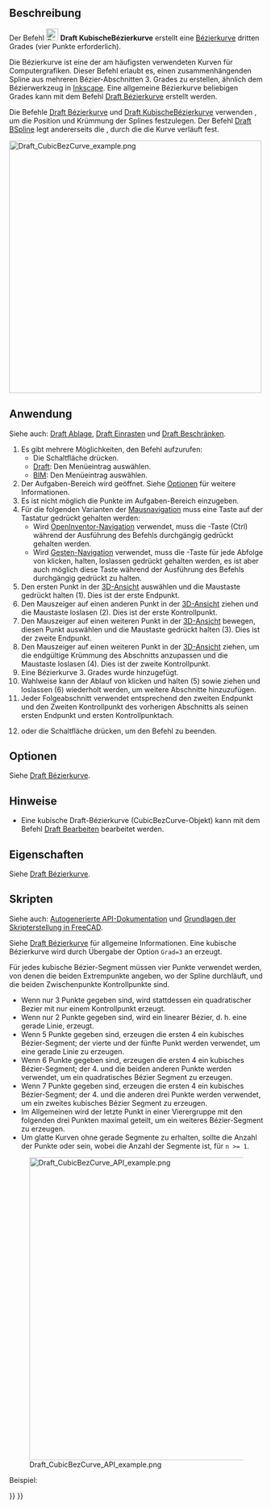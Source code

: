 <languages/>

{{Docnav/de
|[[Draft_BSpline/de|BSpline]]
|[[Draft_BezCurve/de|Bézierkurve]]
|[[Draft_Workbench/de|Draft]]
|IconL=Draft_BSpline.svg
|IconR=Draft_BezCurve.svg
|IconC=Workbench_Draft.svg
}}

{{GuiCommand/de
|Name=Draft CubicBezCurve
|Name/de=Draft KubischeBézierkurve
|MenuLocation=Zeichnen → Bézierwerkzeuge → Kubische Bézierkurve<br>2D-Entwurf → Kubische Bézierkurve
|Workbenches=[[Draft_Workbench/de|Draft]], [[BIM_Workbench/de|BIM]]
|Version=0.19
|SeeAlso=[[Draft_BezCurve/de|Draft Bézierkurve]], [[Draft_BSpline/de|Draft BSpline]], 
}}

<span id="Description"></span>
==Beschreibung==

<div class="mw-translate-fuzzy">
Der Befehl [[Image:Draft_CubicBezCurve.svg|24px]] '''Draft KubischeBézierkurve''' erstellt eine [https://de.wikipedia.org/wiki/B%C3%A9zierkurve Bézierkurve] dritten Grades (vier Punkte erforderlich).
</div>

Die Bézierkurve ist eine der am häufigsten verwendeten Kurven für Computergrafiken. Dieser Befehl erlaubt es, einen zusammenhängenden Spline aus mehreren Bézier-Abschnitten 3. Grades zu erstellen, ähnlich dem Bézierwerkzeug in [https://inkscape.org/ Inkscape]. Eine allgemeine Bézierkurve beliebigen Grades kann mit dem Befehl [[Draft_BezCurve/de|Draft Bézierkurve]] erstellt werden.

Die Befehle [[Draft_BezCurve/de|Draft Bézierkurve]] und [[Draft CubicBezCurve/de|Draft KubischeBézierkurve]] verwenden {{Emphasis|Kontrollpunkte}}, um die Position und Krümmung der Splines festzulegen. 
Der Befehl [[Draft_BSpline/de|Draft BSpline]] legt andererseits die {{Emphasis|genauen Punkte}}, durch die die Kurve verläuft fest.

[[File:Draft_CubicBezCurve_example.png|500px]]
{{Caption|Spline, definiert durch drei kubische Bézier-Abschnitte. Der erste Abschnitt wird durch vier Punkte definiert. Nachfolgende Abschnitte verwenden zwei Punkte aus dem vorherigen Abschnitt wieder und benötigen daher nur zwei weitere Punkte.}}

<span id="Usage"></span>
==Anwendung==

Siehe auch: [[Draft_Tray/de|Draft Ablage]], [[Draft_Snap/de|Draft Einrasten]] und [[Draft_Constrain/de|Draft Beschränken]].

# Es gibt mehrere Möglichkeiten, den Befehl aufzurufen:
#* Die Schaltfläche {{Button|[[Image:Draft_CubicBezCurve.svg|16px]] [[Draft_CubicBezCurve/de|Kubische Bézierkurve]]}} drücken.
#* [[Draft_Workbench/de|Draft]]: Den Menüeintrag {{MenuCommand|Zeichnen → Bézierwerkzeuge → [[Image:Draft_CubicBezCurve.svg|16px]] Kubische Bézierkurve}} auswählen.
#* [[BIM_Workbench/de|BIM]]: Den Menüeintrag {{MenuCommand|2D-Entwurf → [[Image:Draft_CubicBezCurve.svg|16px]] Kubische Bézierkurve}} auswählen.
# Der Aufgaben-Bereich {{MenuCommand|Kubische Bézierkurve}} wird geöffnet. Siehe [[#Optionen|Optionen]] für weitere Informationen.
# Es ist nicht möglich die Punkte im Aufgaben-Bereich einzugeben.
# Für die folgenden Varianten der [[Mouse_navigation/de| Mausnavigation]] muss eine Taste auf der Tastatur gedrückt gehalten werden:
#* Wird  [[Mouse_navigation/de#OpenInventor_Navigation|OpenInventor-Navigation]] verwendet, muss die {{KEY|Strg}}-Taste (Ctrl) während der Ausführung des Befehls durchgängig gedrückt gehalten werden.
#*Wird [[Mouse_navigation/de#Gesture_Navigation|Gesten-Navigation]] verwendet, muss die {{KEY|Alt}}-Taste für jede Abfolge von klicken, halten, loslassen gedrückt gehalten werden, es ist aber auch möglich diese Taste während der Ausführung des Befehls durchgängig gedrückt zu halten.
# Den ersten Punkt in der [[3D_view/de|3D-Ansicht]] auswählen und die Maustaste gedrückt halten (1). Dies ist der erste Endpunkt.
# Den Mauszeiger auf einen anderen Punkt in der [[3D_view|3D-Ansicht]] ziehen und die Maustaste loslasen (2). Dies ist der erste Kontrollpunkt.
#  Den Mauszeiger auf einen weiteren Punkt in der [[3D_view|3D-Ansicht]] bewegen, diesen Punkt auswählen und die Maustaste gedrückt halten (3). Dies ist der zweite Endpunkt.
# Den Mauszeiger auf einen weiteren Punkt in der [[3D_view|3D-Ansicht]] ziehen, um die endgültige Krümmung des Abschnitts anzupassen und die Maustaste loslasen (4). Dies ist der zweite Kontrollpunkt.
# Eine Bézierkurve 3. Grades wurde hinzugefügt.
# Wahlweise kann der Ablauf von klicken und halten (5) sowie ziehen und loslassen (6) wiederholt werden, um weitere Abschnitte hinzuzufügen.
# Jeder Folgeabschnitt verwendet entsprechend den zweiten Endpunkt und den Zweiten Kontrollpunkt des vorherigen Abschnitts als seinen ersten Endpunkt und ersten Kontrollpunktach.
# {{KEY|Esc}} oder die Schaltfläche {{Button|Schließen}} drücken, um den Befehl zu beenden.

<span id="Options"></span>
==Optionen==

Siehe [[Draft_BezCurve/de#Optionen|Draft Bézierkurve]].

<span id="Notes"></span>
== Hinweise ==

* Eine kubische Draft-Bézierkurve (CubicBezCurve-Objekt) kann mit dem Befehl [[Draft_Edit/de|Draft Bearbeiten]] bearbeitet werden.

<span id="Properties"></span>
==Eigenschaften==

Siehe [[Draft_BezCurve/de#Eigenschaften|Draft Bézierkurve]].

<span id="Scripting"></span>
==Skripten==

Siehe auch: [https://freecad.github.io/SourceDoc/ Autogenerierte API-Dokumentation] und [[FreeCAD_Scripting_Basics/de|Grundlagen der Skripterstellung in FreeCAD]].

Siehe [[Draft_BezCurve/de|Draft Bézierkurve]] für allgemeine Informationen. Eine kubische Bézierkurve wird durch Übergabe der Option <code>Grad=3</code> an {{incode|makeBezCurve()}} erzeugt.

Für jedes kubische Bézier-Segment müssen vier Punkte verwendet werden, von denen die beiden Extrempunkte angeben, wo der Spline durchläuft, und die beiden Zwischenpunkte Kontrollpunkte sind.
* Wenn nur 3 Punkte gegeben sind, wird stattdessen ein quadratischer Bezier mit nur einem Kontrollpunkt erzeugt.
* Wenn nur 2 Punkte gegeben sind, wird ein linearer Bézier, d. h. eine gerade Linie, erzeugt.
* Wenn 5 Punkte gegeben sind, erzeugen die ersten 4 ein kubisches Bézier-Segment; der vierte und der fünfte Punkt werden verwendet, um eine gerade Linie zu erzeugen.
* Wenn 6 Punkte gegeben sind, erzeugen die ersten 4 ein kubisches Bézier-Segment; der 4. und die beiden anderen Punkte werden verwendet, um ein quadratisches Bézier Segment zu erzeugen.
* Wenn 7 Punkte gegeben sind, erzeugen die ersten 4 ein kubisches Bézier-Segment; der 4. und die anderen drei Punkte werden verwendet, um ein zweites kubisches Bézier Segment zu erzeugen.
* Im Allgemeinen wird der letzte Punkt in einer Vierergruppe mit den folgenden drei Punkten maximal geteilt, um ein weiteres Bézier-Segment zu erzeugen.
* Um glatte Kurven ohne gerade Segmente zu erhalten, sollte die Anzahl der Punkte {{incode|3n + 1}} oder {{incode|3n}} sein, wobei {{incode|n}} die Anzahl der Segmente ist, für <code>n >= 1</code>.

[[File:Draft_CubicBezCurve_API_example.png|600px]]

{{Caption|Beispiele für Bézierkurven, die unter Verwendung von 2, 3, 4, 5, 6, 7 und 8 Punkten erstellt wurden. Die durchgezogenen Linien stellen kubische Béziersegmente dar; die anderen Linien sind quadratisch oder linear.}}

Beispiel:

{{Code|code=
import FreeCAD as App
import Draft

doc = App.newDocument()

p1 = App.Vector(-3500, 0, 0)
p2 = App.Vector(-3000, 2000, 0)
p3 = App.Vector(-1100, 2000, 0)
p4 = App.Vector(0, 0, 0)

p5 = App.Vector(1500, -2000, 0)
p6 = App.Vector(3000, -1500, 0)
p7 = App.Vector(5000, 0, 0)
p8 = App.Vector(6000, 1500, 0)
rot = App.Rotation()

c1 = Draft.make_circle(100, placement=App.Placement(p1, rot), face=False)
c1.Label = "B1_E1"
c2 = Draft.make_circle(50, placement=App.Placement(p2, rot), face=True)
c2.Label = "B1_c1"
c3 = Draft.make_circle(50, placement=App.Placement(p3, rot), face=True)
c3.Label = "B1_c2"
c4 = Draft.make_circle(100, placement=App.Placement(p4, rot), face=False)
c4.Label = "B1_E2"
c5 = Draft.make_circle(50, placement=App.Placement(p5, rot), face=True)
c5.Label = "B2_c3"
c6 = Draft.make_circle(50, placement=App.Placement(p6, rot), face=True)
c6.Label = "B2_c4"
c7 = Draft.make_circle(100, placement=App.Placement(p7, rot), face=False)
c7.Label = "B2_E3"
c8 = Draft.make_circle(50, placement=App.Placement(p8, rot), face=True)
c8.Label = "B3_c5"

doc.recompute()

B1 = Draft.make_bezcurve([p1, p2], degree=3)
B1.Label = "B_lin"
B1.ViewObject.DrawStyle = "Dashed"

B2 = Draft.make_bezcurve([p1, p2, p3], degree=3)
B2.Label = "B_quad"
B2.ViewObject.DrawStyle = "Dotted"

B3 = Draft.make_bezcurve([p1, p2, p3, p4], degree=3)
B3.Label = "B_cub"
B3.ViewObject.LineWidth = 4

B4 = Draft.make_bezcurve([p1, p2, p3, p4, p5], degree=3)
B4.Label = "B_cub+lin"
B4.ViewObject.DrawStyle = "Dashed"

B5 = Draft.make_bezcurve([p1, p2, p3, p4, p5, p6], degree=3)
B5.Label = "B_cub+quad"
B5.ViewObject.DrawStyle = "Dotted"

B6 = Draft.make_bezcurve([p1, p2, p3, p4, p5, p6, p7], degree=3)
B6.Label = "B_cub+cub"
B6.ViewObject.LineWidth = 2

B7 = Draft.make_bezcurve([p1, p2, p3, p4, p5, p6, p7, p8], degree=3)
B7.Label = "B_cub+cub+lin"
B7.ViewObject.DrawStyle = "Dashed"

doc.recompute()
}}


{{Docnav/de
|[[Draft_BSpline/de|BSpline]]
|[[Draft_BezCurve/de|Bézierkurve]]
|[[Draft_Workbench/de|Draft]]
|IconL=Draft_BSpline.svg
|IconR=Draft_BezCurve.svg
|IconC=Workbench_Draft.svg
}}

{{Draft Tools navi{{#translation:}}}}
{{Userdocnavi{{#translation:}}}}